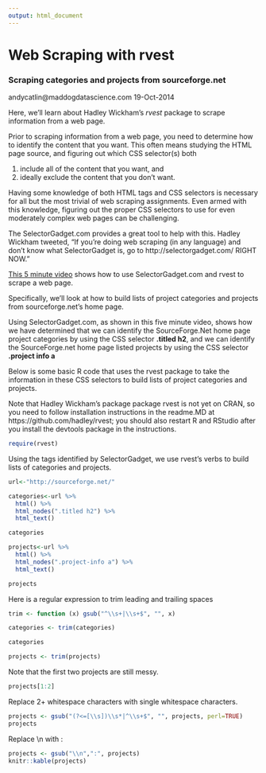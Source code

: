 ---
output: html_document
---
# Web Scraping with rvest

### Scraping categories and projects from sourceforge.net

andycatlin@maddogdatascience.com
19-Oct-2014

Here, we'll learn about Hadley Wickham's *rvest* package to scrape information
from a web page.  

Prior to scraping information from a web page, you need to determine how to
identify the content that you want.  This often means studying the HTML page 
source, and figuring out which CSS selector(s) both 

(1) include all of the content that you want, and 
(2) ideally exclude the content that you don't want.

Having some knowledge of both HTML tags and CSS selectors is necessary for all but 
the most trivial of web scraping assignments.  Even armed with this knowledge, figuring
out the proper CSS selectors to use for even moderately complex web pages
can be challenging.

The SelectorGadget.com provides a great tool to help with this.  Hadley Wickham tweeted,
"If you're doing web scraping (in any language) and don't know what SelectorGadget is, 
go to http://selectorgadget.com/  RIGHT NOW."

[This 5 minute video](https://www.youtube.com/watch?v=GxQLPNtJiMM) shows how to use SelectorGadget.com and rvest to scrape a web page.  

Specifically, we'll look at how to build lists of project categories and projects 
from sourceforge.net's home page.

Using SelectorGadget.com, as shown in this five minute video, shows how we have 
determined that we can identify the SourceForge.Net home page project categories 
by using the CSS selector **.titled h2**, and we can identify the SourceForge.net 
home page listed projects by using the CSS selector **.project info a**

Below is some basic R code that uses the rvest package to take the information in
these CSS selectors to build lists of project categories and projects.

Note that Hadley Wickham's package package rvest
is not yet on CRAN, so you need to follow installation
instructions in the readme.MD at 
https://github.com/hadley/rvest;
you should also restart R and RStudio after you 
install the devtools package in the instructions.

```{r, comment=NA, results='hide', warning=FALSE}
require(rvest)
```

Using the tags identified by SelectorGadget, we use rvest's verbs to 
build lists of categories and projects.

```{r, comment=NA}
url<-"http://sourceforge.net/"

categories<-url %>%
  html() %>%
  html_nodes(".titled h2") %>%
  html_text()

categories

projects<-url %>%
  html() %>%
  html_nodes(".project-info a") %>%
  html_text()

projects
```

Here is a regular expression to trim leading and trailing spaces

```{r,  comment=NA}
trim <- function (x) gsub("^\\s+|\\s+$", "", x)

categories <- trim(categories)

categories

projects <- trim(projects)
```

Note that the first two projects are still messy.

```{r, comment=NA}
projects[1:2]
```

Replace 2+ whitespace characters with single whitespace characters.

```{r, comment=NA}
projects <- gsub("(?<=[\\s])\\s*|^\\s+$", "", projects, perl=TRUE)
projects
```

Replace \\n with :

```{r,  comment=NA, results='asis'}
projects <- gsub("\\n",":", projects)
knitr::kable(projects)
```

